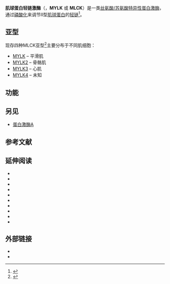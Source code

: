 {{protein
| Name = [[MYLK|肌球蛋白輕多肽激酶]]，平滑肌
| caption = 
| image = 
| width = 
| HGNCid = 7590
| Symbol = [[MYLK|MYLK]]
| AltSymbols = 
| EntrezGene = 4638
| OMIM = 600922
| RefSeq = NM_053025
| UniProt = Q15746
| PDB = 
| ECnumber = 2.7.11.18
| Chromosome = 3
| Arm = q
| Band = cen
| LocusSupplementaryData = -q21
}}
{{protein
| Name = [[MYLK2|myosin light-chain kinase 2, skeletal muscle]]
| caption = Crystal structure of the ''[[Scherffelia|S. dubia]]'' [[centrin|centrin]] / human skeletal muscle myosin light-chain complex.<ref name="3KF9">{{cite web |url=http://www.rcsb.org/pdb/explore/explore.do?structureId=3KF9 |title=RCSB Protein Data Bank - Structure Summary for 3KF9 - Crystal structure of the SdCen/skMLCK complex |format= |work= |accessdate=}}</ref>
| image = SkMLCK.png
| width = 
| HGNCid = 16243
| Symbol = [[MYLK2|MYLK2]]
| AltSymbols = 
| EntrezGene = 85366
| OMIM = 606566
| RefSeq = NM_033118
| UniProt = Q9H1R3
| PDB = 
| ECnumber = 
| Chromosome = 20
| Arm = q
| Band = 13.31
| LocusSupplementaryData = 
}}
{{protein
| Name = [[MYLK3|myosin light-chain kinase 3]], cardiac
| caption = 
| image = 
| width = 
| HGNCid = 29826
| Symbol = [[MYLK3|MYLK3]]
| AltSymbols = 
| EntrezGene = 91807
| OMIM = 612147
| RefSeq = NM_182493
| UniProt = Q32MK0
| PDB = 
| ECnumber = 
| Chromosome = 16
| Arm = q
| Band = 11.2
| LocusSupplementaryData = 
}}
{{protein
| Name = 人類肌球蛋白輕鏈激酶
| caption = The Crystal Structure of the Human Myosin Light Chain Kinase Loc340156.<ref name="2X4F">{{cite web |url=http://www.rcsb.org/pdb/explore/explore.do?structureId=2X4F |title=RCSB Protein Data Bank - Structure Summary for 2X4F - The Crystal Structure of the Human Myosin Light Chain Kinase Loc340156. |format= |work= |accessdate=}}</ref>
| image = 2X4F.pdb.png
| width = 
| HGNCid = 27972
| Symbol = [[MYLK4|MYLK4]]
| AltSymbols = 
| EntrezGene = 340156
| OMIM = 
| RefSeq = NM_001012418
| UniProt = Q86YV6
| PDB = 
| ECnumber = 
| Chromosome = 
| Arm = 6
| Band = p
| LocusSupplementaryData = 25.2
}}
'''肌球蛋白轻链激酶'''（{{lang-en|Myosin light-chain kinase}}，'''MYLK''' 或 '''MLCK'''）是一类[[丝氨酸/苏氨酸特异性蛋白激酶|丝氨酸/苏氨酸特异性蛋白激酶]]，通过[[磷酸化|磷酸化]]来调节II型[[肌球蛋白|肌球蛋白]]的[[肌球蛋白轻链|轻链]]<ref name="pmid11758800">{{cite journal | author = Gao Y, Ye LH, Kishi H, Okagaki T, Samizo K, Nakamura A, Kohama K | title = Myosin light chain kinase as a multifunctional regulatory protein of smooth muscle contraction | journal = IUBMB Life | volume = 51 | issue = 6 | pages = 337–44 | pmid = 11758800 | doi = 10.1080/152165401753366087| url = | issn = |date=June 2001}}</ref>。

== 亚型 ==
现存四种MLCK亚型<ref name="pmid12471243">{{cite journal | author = Manning G, Whyte DB, Martinez R, Hunter T, Sudarsanam S | title = The protein kinase complement of the human genome | journal = Science | volume = 298 | issue = 5600 | pages = 1912–34 | pmid = 12471243 | doi = 10.1126/science.1075762 | url = | issn = |date=December 2002}}</ref>主要分布于不同肌细胞：

* [[MYLK|MYLK]] – 平滑肌
* [[MYLK2|MYLK2]] – 骨骼肌
* [[MYLK3|MYLK3]] – 心肌
* [[MYLK4|MYLK4]] – 未知

== 功能 ==
==另见==
* [[蛋白激酶A|蛋白激酶A]]

==参考文献==
{{reflist}}

==延伸阅读==
{{refbegin | 2}}
*{{cite journal  | author=Strausberg RL, Feingold EA, Grouse LH, ''et al.'' |title=Generation and initial analysis of more than 15,000 full-length human and mouse cDNA sequences. |journal=Proc. Natl. Acad. Sci. U.S.A. |volume=99 |issue= 26 |pages= 16899–903 |year= 2003 |pmid= 12477932 |doi= 10.1073/pnas.242603899  | pmc=139241 }}
*{{cite journal  | author=Gerhard DS, Wagner L, Feingold EA, ''et al.'' |title=The status, quality, and expansion of the NIH full-length cDNA project: the Mammalian Gene Collection (MGC). |journal=Genome Res. |volume=14 |issue= 10B |pages= 2121–7 |year= 2004 |pmid= 15489334 |doi= 10.1101/gr.2596504  | pmc=528928 }}
*{{cite journal  | author=Clayburgh DR, Rosen S, Witkowski ED, ''et al.'' |title=A differentiation-dependent splice variant of myosin light chain kinase, MLCK1, regulates epithelial tight junction permeability. |journal=J. Biol. Chem. |volume=279 |issue= 53 |pages= 55506–13 |year= 2005 |pmid= 15507455 |doi= 10.1074/jbc.M408822200  | pmc=1237105 }}
*{{cite journal  | author=Wang F, Graham WV, Wang Y, ''et al.'' |title=Interferon-gamma and tumor necrosis factor-alpha synergize to induce intestinal epithelial barrier dysfunction by up-regulating myosin light chain kinase expression. |journal=Am. J. Pathol. |volume=166 |issue= 2 |pages= 409–19 |year= 2005 |pmid= 15681825 |doi=  10.1016/S0002-9440(10)62264-X| pmc=1237049  }}
*{{cite journal  | author=Russo JM, Florian P, Shen L, ''et al.'' |title=Distinct temporal-spatial roles for rho kinase and myosin light chain kinase in epithelial purse-string wound closure. | url=https://archive.org/details/sim_gastroenterology_2005-04_128_4/page/987 |journal=Gastroenterology |volume=128 |issue= 4 |pages= 987–1001 |year= 2005 |pmid= 15825080 |doi=  10.1053/j.gastro.2005.01.004| pmc=1237051  }}
*{{cite journal  | author=Shimizu S, Yoshida T, Wakamori M, ''et al.'' |title=Ca2+-calmodulin-dependent myosin light chain kinase is essential for activation of TRPC5 channels expressed in HEK293 cells. |journal=J. Physiol. (Lond.) |volume=570 |issue= Pt 2 |pages= 219–35 |year= 2006 |pmid= 16284075 |doi= 10.1113/jphysiol.2005.097998  | pmc=1464317 }}
*{{cite journal  | author=Kim MT, Kim BJ, Lee JH, ''et al.'' |title=Involvement of calmodulin and myosin light chain kinase in activation of mTRPC5 expressed in HEK cells. |journal=Am. J. Physiol., Cell Physiol. |volume=290 |issue= 4 |pages= C1031–40 |year= 2006 |pmid= 16306123 |doi= 10.1152/ajpcell.00602.2004 }}
*{{cite journal  | author=Kimura K, Wakamatsu A, Suzuki Y, ''et al.'' |title=Diversification of transcriptional modulation: large-scale identification and characterization of putative alternative promoters of human genes. |journal=Genome Res. |volume=16 |issue= 1 |pages= 55–65 |year= 2006 |pmid= 16344560 |doi= 10.1101/gr.4039406  | pmc=1356129 }}
*{{cite journal  | author=Connell LE, Helfman DM |title=Myosin light chain kinase plays a role in the regulation of epithelial cell survival. |journal=J. Cell. Sci. |volume=119 |issue= Pt 11 |pages= 2269–81 |year= 2007 |pmid= 16723733 |doi= 10.1242/jcs.02926 }}
*{{cite journal  | author=Seguchi O, Takashima S, Yamazaki S, ''et al.'' |title=A cardiac myosin light chain kinase regulates sarcomere assembly in the vertebrate heart. | url=https://archive.org/details/sim_journal-of-clinical-investigation_2007-10_117_10/page/2812 |journal=J. Clin. Invest. |volume=117 |issue= 10 |pages= 2812–24 |year= 2007 |pmid= 17885681 |doi= 10.1172/JCI30804  | pmc=1978424 }}
{{refend}}

==外部链接==
* {{MeshName|MYLK+protein,+human}}
* {{MeshName|Myosin-Light-Chain+Kinase}}

{{NLM content}}
{{丝氨酸/苏氨酸特异性蛋白激酶类|g1}}